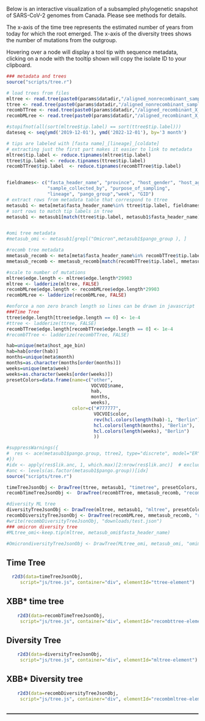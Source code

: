 Below is an interactive visualization of a subsampled phylogenetic snapshot of SARS-CoV-2 genomes from Canada. Please see methods for details.

The x-axis of the time tree represents the estimated number of years from today for which the root emerged. The x-axis of the diversity trees shows the number of mutations from the outgroup.

Hovering over a node will display a tool tip with sequence metadata, clicking on a node with the tooltip shown will copy the isolate ID to your clipboard.

```{r message=FALSE}
### metadata and trees
source("scripts/tree.r")

# load trees from files
mltree <- read.tree(paste0(params$datadir,"/aligned_nonrecombinant_sample1.rtt.nwk"))
ttree <- read.tree(paste0(params$datadir,"/aligned_nonrecombinant_sample1.timetree.nwk"))
recombTTree <- read.tree(paste0(params$datadir,"/aligned_recombinant_X_sample1.timetree.nwk"))
recombMLree <- read.tree(paste0(params$datadir,"/aligned_recombinant_X_sample1.rtt.nwk"))

#stopifnot(all(sort(mltree$tip.label) == sort(ttree$tip.label)))
dateseq <- seq(ymd('2019-12-01'), ymd('2022-12-01'), by='3 month')

# tips are labeled with [fasta name]_[lineage]_[coldate]
# extracting just the first part makes it easier to link to metadata
mltree$tip.label <- reduce.tipnames(mltree$tip.label)
ttree$tip.label <- reduce.tipnames(ttree$tip.label)
recombTTree$tip.label  <- reduce.tipnames(recombTTree$tip.label)


fieldnames<- c("fasta_header_name", "province", "host_gender", "host_age_bin",
               "sample_collected_by", "purpose_of_sampling",
               "lineage", "pango_group","week", "GID")
# extract rows from metadata table that correspond to ttree 
metasub1 <- meta[meta$fasta_header_name%in% ttree$tip.label, fieldnames]
# sort rows to match tip labels in tree
metasub1 <- metasub1[match(ttree$tip.label, metasub1$fasta_header_name), ]


#omi tree metadata
#metasub_omi <- metasub1[grepl("Omicron",metasub1$pango_group ), ]

#recomb tree metadata
mmetasub_recomb <- meta[meta$fasta_header_name%in% recombTTree$tip.label, fieldnames]
mmetasub_recomb <- mmetasub_recomb[match(recombTTree$tip.label, mmetasub_recomb$fasta_header_name), ]

#scale to number of mutations
mltree$edge.length <- mltree$edge.length*29903
mltree <- ladderize(mltree, FALSE)
recombMLree$edge.length <- recombMLree$edge.length*29903
recombMLree <- ladderize(recombMLree, FALSE)

#enforce a non zero branch length so lines can be drawn in javascript
###Time Tree
ttree$edge.length[ttree$edge.length == 0] <- 1e-4
#ttree <- ladderize(ttree, FALSE)
recombTTree$edge.length[recombTTree$edge.length == 0] <- 1e-4
#recombTTree <- ladderize(recombTTree, FALSE)

hab=unique(meta$host_age_bin)
hab=hab[order(hab)]
months=unique(meta$month)
months=as.character(months[order(months)])
weeks=unique(meta$week)
weeks=as.character(weeks[order(weeks)])
presetColors=data.frame(name=c("other",
                               VOCVOI$name,
                               hab,
                               months,
                               weeks), 
                        color=c("#777777",
                                VOCVOI$color,
                                rev(hcl.colors(length(hab)-1, "Berlin")),"#777777",
                                hcl.colors(length(months), "Berlin"),
                                hcl.colors(length(weeks), "Berlin")
                                ))

#suppressWarnings({
#  res <- ace(metasub1$pango.group, ttree2, type="discrete", model="ER")
#})
#idx <- apply(res$lik.anc, 1, which.max)[2:nrow(res$lik.anc)]  # exclude root edge
#anc <- levels(as.factor(metasub1$pango.group))[idx]
source("scripts/tree.r")

timeTreeJsonObj <- DrawTree(ttree, metasub1, "timetree", presetColors, fieldnames=fieldnames)
recombTimeTreeJsonObj <-  DrawTree(recombTTree, mmetasub_recomb, "recombtimetree", presetColors, "lineage", fieldnames= fieldnames)

#diversity ML tree
diversityTreeJsonObj <- DrawTree(mltree, metasub1, "mltree", presetColors, fieldnames=fieldnames)
recombDiversityTreeJsonObj <- DrawTree(recombMLree, mmetasub_recomb, "recombmltree", presetColors, "lineage", fieldnames=fieldnames)
#write(recombDiversityTreeJsonObj, "downloads/test.json")
### omicron diversity tree
#MLtree_omi<-keep.tip(mltree, metasub_omi$fasta_header_name)

#OmicrondiversityTreeJsonObj <- DrawTree(MLtree_omi, metasub_omi, "omimltree", presetColors, fieldnames=fieldnames)
```


## Time Tree {.active}
```{r message=FALSE, echo = FALSE, fig.width=8, fig.height=6}
  r2d3(data=timeTreeJsonObj, 
     script="js/tree.js", container="div", elementId="ttree-element")
```

## XBB* time tree
```{r message=FALSE, echo = FALSE, fig.width=8, fig.height=6}
    r2d3(data=recombTimeTreeJsonObj, 
     script="js/tree.js", container="div", elementId="recombttree-element")

```

## Diversity Tree
```{r message=FALSE, echo = FALSE, fig.width=8, fig.height=6}
    r2d3(data=diversityTreeJsonObj, 
     script="js/tree.js", container="div", elementId="mltree-element")
```

<!-- ## Omicron Diversity Tree -->
<!-- ```{r message=FALSE, echo = FALSE, fig.width=8, fig.height=6} -->
<!--     r2d3(data=OmicrondiversityTreeJsonObj,  -->
<!--      script="js/tree.js", container="div", elementId="omimltree-element") -->
<!-- ``` -->

## XBB* Diversity tree
```{r message=FALSE, echo = FALSE, fig.width=8, fig.height=6}
    r2d3(data=recombDiversityTreeJsonObj, 
     script="js/tree.js", container="div", elementId="recombmltree-element")

```

## {-}

<hr style="border:1px solid gray">

##
